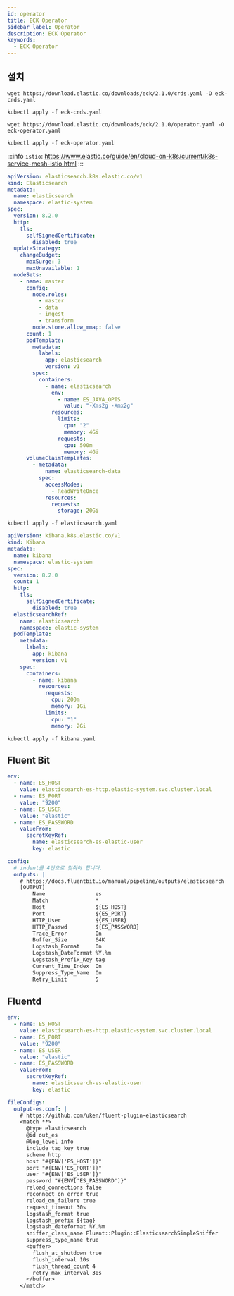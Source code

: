 ```yaml
---
id: operator
title: ECK Operator
sidebar_label: Operator
description: ECK Operator
keywords:
  - ECK Operator
---
```


## 설치

```shell
wget https://download.elastic.co/downloads/eck/2.1.0/crds.yaml -O eck-crds.yaml
```

```shell
kubectl apply -f eck-crds.yaml
```

```shell
wget https://download.elastic.co/downloads/eck/2.1.0/operator.yaml -O eck-operator.yaml
```

```shell
kubectl apply -f eck-operator.yaml
```

:::info
`istio`: https://www.elastic.co/guide/en/cloud-on-k8s/current/k8s-service-mesh-istio.html
:::

```yaml title="elasticsearch.yaml"
apiVersion: elasticsearch.k8s.elastic.co/v1
kind: Elasticsearch
metadata:
  name: elasticsearch
  namespace: elastic-system
spec:
  version: 8.2.0
  http:
    tls:
      selfSignedCertificate:
        disabled: true
  updateStrategy:
    changeBudget:
      maxSurge: 3
      maxUnavailable: 1
  nodeSets:
    - name: master
      config:
        node.roles:
          - master
          - data
          - ingest
          - transform
        node.store.allow_mmap: false
      count: 1
      podTemplate:
        metadata:
          labels:
            app: elasticsearch
            version: v1
        spec:
          containers:
            - name: elasticsearch
              env:
                - name: ES_JAVA_OPTS
                  value: "-Xms2g -Xmx2g"
              resources:
                limits:
                  cpu: "2"
                  memory: 4Gi
                requests:
                  cpu: 500m
                  memory: 4Gi
      volumeClaimTemplates:
        - metadata:
            name: elasticsearch-data
          spec:
            accessModes:
              - ReadWriteOnce
            resources:
              requests:
                storage: 20Gi
```

```shell
kubectl apply -f elasticsearch.yaml
```

```yaml title="kibana.yaml"
apiVersion: kibana.k8s.elastic.co/v1
kind: Kibana
metadata:
  name: kibana
  namespace: elastic-system
spec:
  version: 8.2.0
  count: 1
  http:
    tls:
      selfSignedCertificate:
        disabled: true
  elasticsearchRef:
    name: elasticsearch
    namespace: elastic-system
  podTemplate:
    metadata:
      labels:
        app: kibana
        version: v1
    spec:
      containers:
        - name: kibana
          resources:
            requests:
              cpu: 200m
              memory: 1Gi
            limits:
              cpu: "1"
              memory: 2Gi
```

```shell
kubectl apply -f kibana.yaml
```

## Fluent Bit

```yaml title="fluent-bit-values.yaml"
env:
  - name: ES_HOST
    value: elasticsearch-es-http.elastic-system.svc.cluster.local
  - name: ES_PORT
    value: "9200"
  - name: ES_USER
    value: "elastic"
  - name: ES_PASSWORD
    valueFrom:
      secretKeyRef:
        name: elasticsearch-es-elastic-user
        key: elastic

config:
  # indent를 4칸으로 맞춰야 합니다.
  outputs: |
    # https://docs.fluentbit.io/manual/pipeline/outputs/elasticsearch
    [OUTPUT]
        Name                es
        Match               *
        Host                ${ES_HOST}
        Port                ${ES_PORT}
        HTTP_User           ${ES_USER}
        HTTP_Passwd         ${ES_PASSWORD}
        Trace_Error         On
        Buffer_Size         64K
        Logstash_Format     On
        Logstash_DateFormat %Y.%m
        Logstash_Prefix_Key tag
        Current_Time_Index  On
        Suppress_Type_Name  On
        Retry_Limit         5
```

## Fluentd

```yaml title="fluentd-values.yaml"
env:
  - name: ES_HOST
    value: elasticsearch-es-http.elastic-system.svc.cluster.local
  - name: ES_PORT
    value: "9200"
  - name: ES_USER
    value: "elastic"
  - name: ES_PASSWORD
    valueFrom:
      secretKeyRef:
        name: elasticsearch-es-elastic-user
        key: elastic

fileConfigs:
  output-es.conf: |
    # https://github.com/uken/fluent-plugin-elasticsearch
    <match **>
      @type elasticsearch
      @id out_es
      @log_level info
      include_tag_key true
      scheme http
      host "#{ENV['ES_HOST']}"
      port "#{ENV['ES_PORT']}"
      user "#{ENV['ES_USER']}"
      password "#{ENV['ES_PASSWORD']}"
      reload_connections false
      reconnect_on_error true
      reload_on_failure true
      request_timeout 30s
      logstash_format true
      logstash_prefix ${tag}
      logstash_dateformat %Y.%m
      sniffer_class_name Fluent::Plugin::ElasticsearchSimpleSniffer
      suppress_type_name true
      <buffer>
        flush_at_shutdown true
        flush_interval 10s
        flush_thread_count 4
        retry_max_interval 30s
      </buffer>
    </match>
```

